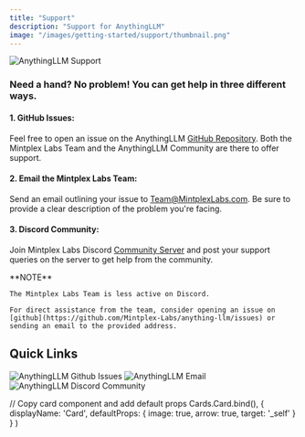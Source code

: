 ```yaml
---
title: "Support"
description: "Support for AnythingLLM"
image: "/images/getting-started/support/thumbnail.png"
---
```


<Image
  src="/images/getting-started/support/thumbnail.png" 
  height={1080} 
  width={1920} 
  quality={100}
  alt="AnythingLLM Support"
/>


### Need a hand? No problem! You can get help in three different ways.


#### 1. GitHub Issues:
Feel free to open an issue on the AnythingLLM [GitHub Repository](https://github.com/Mintplex-Labs/anything-llm/issues). Both the Mintplex Labs Team and the AnythingLLM Community are there to offer support.


#### 2. Email the Mintplex Labs Team:
Send an email outlining your issue to Team@MintplexLabs.com. Be sure to provide a clear description of the problem you're facing.


#### 3. Discord Community:
Join Mintplex Labs Discord [Community Server](https://discord.gg/Dh4zSZCdsC) and post your support queries on the server to get help from the community.


<Callout type="warning" emoji="⚠️">
  **NOTE**

    The Mintplex Labs Team is less active on Discord. 
    
    For direct assistance from the team, consider opening an issue on [github](https://github.com/Mintplex-Labs/anything-llm/issues) or sending an email to the provided address.
</Callout>


## Quick Links 

<Cards>
  <Card title="Github Issues" href="https://github.com/Mintplex-Labs/anything-llm/issues"> 
    <Image
      src="/images/getting-started/support/github.png" 
      height={1080} 
      width={1920} 
      quality={100}
      alt="AnythingLLM Github Issues"
    />
  </Card>

  <Card title="Email" href="mailto:team@mintplexlabs.com"> 
    <Image
      src="/images/getting-started/support/email.png" 
      height={1080} 
      width={1920} 
      quality={100}
      alt="AnythingLLM Email"
    />
  </Card>

  <Card title="Discord Community Invite" href="https://discord.gg/Dh4zSZCdsC"> 
    <Image
      src="/images/getting-started/support/discord.png" 
      height={1080} 
      width={1920}
      quality={100} 
      alt="AnythingLLM Discord Community"
    />
  </Card>
</Cards>

  // Copy card component and add default props
  Cards.Card.bind(),
  {
    displayName: 'Card',
    defaultProps: {
      image: true,
      arrow: true,
      target: '_self'
    }
  }
)

<style global jsx>{`
  img {
    aspect-ratio: 16/9;
    object-fit: cover;
  }
`}</style>
